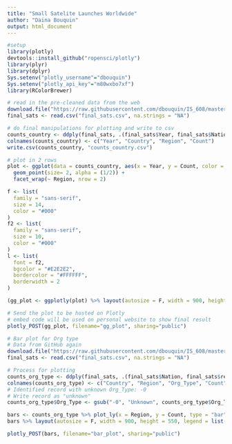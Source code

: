 ```yaml
---
title: "Small Satelite Launches Worldwide"
author: "Daina Bouquin"
output: html_document
---
```


```r
#setup
library(plotly)
devtools::install_github("ropensci/plotly")
library(plyr)
library(dplyr)
Sys.setenv("plotly_username"="dbouquin")
Sys.setenv("plotly_api_key"="m80wxbo7xf")
library(RColorBrewer)

# read in the pre-cleaned data from the web
download.file("https://raw.githubusercontent.com/dbouquin/IS_608/master/NanosatDB_munging/final_sats.csv", "final_sats.csv", method="curl")
final_sats <- read.csv("final_sats.csv", na.strings = "NA")

# do final manipulations for plotting and write to csv
counts_country <- ddply(final_sats, .(final_sats$Year, final_sats$Nation, final_sats$region), nrow)
colnames(counts_country) <- c("Year", "Country", "Region", "Count")
write.csv(counts_country, "counts_country.csv")

# plot in 2 rows
plot <- ggplot(data = counts_country, aes(x = Year, y = Count, color = Region, text = paste("country:", Country))) +
  geom_point(size= 2, alpha = (1/2)) + 
  facet_wrap(~ Region, nrow = 2)

f <- list(
  family = "sans-serif",
  size = 14,
  color = "#000"
)
f2 <- list(
  family = "sans-serif",
  size = 10,
  color = "#000"
)
l <- list(
  font = f2,
  bgcolor = "#E2E2E2",
  bordercolor = "#FFFFFF",
  borderwidth = 2
)
```
```r
(gg_plot <- ggplotly(plot) %>% layout(autosize = F, width = 900, height = 550, legend = l) %>% layout(xaxis = f, yaxis = f))
```
```r
# Send the plot to be hosted on Plotly 
# embed code will be used on personal website to show final result
plotly_POST(gg_plot, filename="gg_plot", sharing="public")
```

```r
# Bar plot for Org type
# Data from GitHub again
download.file("https://raw.githubusercontent.com/dbouquin/IS_608/master/NanosatDB_munging/final_sats.csv", "final_sats.csv", method="curl")
final_sats <- read.csv("final_sats.csv", na.strings = "NA")

# Process for plotting
counts_org_type <- ddply(final_sats, .(final_sats$Nation, final_sats$region, final_sats$Organization_Type), nrow)
colnames(counts_org_type) <- c("Country", "Region", "Org_Type", "Count")
# Identified record with unknown Org_Type: -0 
# Write record as "unknown"
counts_org_type$Org_Type <- gsub("-0", "Unknown", counts_org_type$Org_Type)
```
```r
bars <- counts_org_type %>% plot_ly(x = Region, y = Count, type = "bar", color = Org_Type, colors = "Paired", text = paste(Org_Type,":", Count), hoverinfo = "text")
bars %>% layout(autosize = F, width = 900, height = 550, legend = list(x = .8, y = .6)) %>% layout(xaxis = f, yaxis = f)
```
```r
plotly_POST(bars, filename="bar_plot", sharing="public")
```